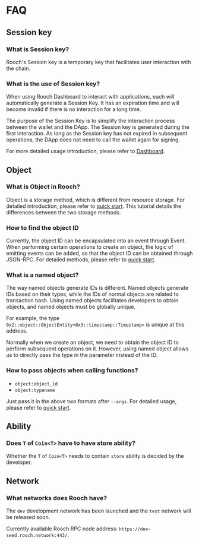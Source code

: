 # FAQ

## Session key

### What is Session key?

Rooch's Session key is a temporary key that facilitates user interaction with the chain.

### What is the use of Session key?

When using Rooch Dashboard to interact with applications, each will automatically generate a Session Key. It has an expiration time and will become invalid if there is no interaction for a long time.

The purpose of the Session Key is to simplify the interaction process between the wallet and the DApp. The Session key is generated during the first interaction. As long as the Session key has not expired in subsequent operations, the DApp does not need to call the wallet again for signing.

For more detailed usage introduction, please refer to [Dashboard](./dashboard.en-US.mdx).

## Object

### What is Object in Rooch?

Object is a storage method, which is different from resource storage. For detailed introduction, please refer to [quick start](../../build/getting-started/first-contract/quick-start.en-US.mdx). This tutorial details the differences between the two storage methods.

### How to find the object ID

Currently, the object ID can be encapsulated into an event through Event. When performing certain operations to create an object, the logic of emitting events can be added, so that the object ID can be obtained through JSON-RPC. For detailed methods, please refer to [quick start](../../build/getting-started/first-contract/quick-start.en-US.mdx).

### What is a named object?

The way named objects generate IDs is different. Named objects generate IDs based on their types, while the IDs of normal objects are related to transaction hash. Using named objects facilitates developers to obtain objects, and named objects must be globally unique.

For example, the type `0x2::object::ObjectEntity<0x3::timestamp::Timestamp>` is unique at this address.

Normally when we create an object, we need to obtain the object ID to perform subsequent operations on it. However, using named object allows us to directly pass the type in the parameter instead of the ID.

### How to pass objects when calling functions?

- `object:object_id`
- `object:typename`

Just pass it in the above two formats after `--args`. For detailed usage, please refer to [quick start](../../build/getting-started/first-contract/quick-start.en-US.mdx).

## Ability

### Does `T` of `Coin<T>` have to have store ability?

Whether the `T` of `Coin<T>` needs to contain `store` ability is decided by the developer.

## Network

### What networks does Rooch have?

The `dev` development network has been launched and the `test` network will be released soon.

Currently available Rooch RPC node address: `https://dev-seed.rooch.network:443/`.
